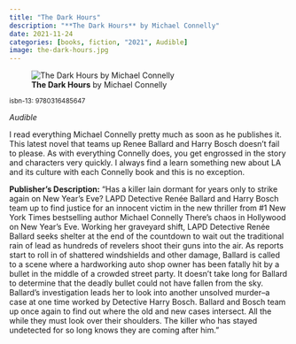 ```yaml
---
title: "The Dark Hours"
description: "**The Dark Hours** by Michael Connelly"
date: 2021-11-24
categories: [books, fiction, "2021", Audible]
image: the-dark-hours.jpg
---
```

![**The Dark Hours** by Michael Connelly](the-dark-hours.jpg){fig-align="left"}

<sup>isbn-13: 9780316485647</sup>

*Audible*

I read everything Michael Connelly pretty much as soon as he publishes it. This
latest novel that teams up Renee Ballard and Harry Bosch doesn't fail to please.
As with everything Connelly does, you get engrossed in the story and characters
very quickly. I always find a learn something new about LA and its culture with
each Connelly book and this is no exception.

**Publisher's Description:**
"Has a killer lain dormant for years only to strike again on New Year's Eve?
LAPD Detective Renée Ballard and Harry Bosch team up to find justice for an
innocent victim in the new thriller from #1 New York Times bestselling
author Michael Connelly There's chaos in Hollywood on New Year's Eve.
Working her graveyard shift, LAPD Detective Renée Ballard seeks shelter at
the end of the countdown to wait out the traditional rain of lead as
hundreds of revelers shoot their guns into the air. As reports start to
roll in of shattered windshields and other damage, Ballard is called to a
scene where a hardworking auto shop owner has been fatally hit by a bullet
in the middle of a crowded street party. It doesn't take long for Ballard
to determine that the deadly bullet could not have fallen from the sky.
Ballard's investigation leads her to look into another unsolved murder--a
case at one time worked by Detective Harry Bosch. Ballard and Bosch team up
once again to find out where the old and new cases intersect. All the while
they must look over their shoulders. The killer who has stayed undetected
for so long knows they are coming after him."